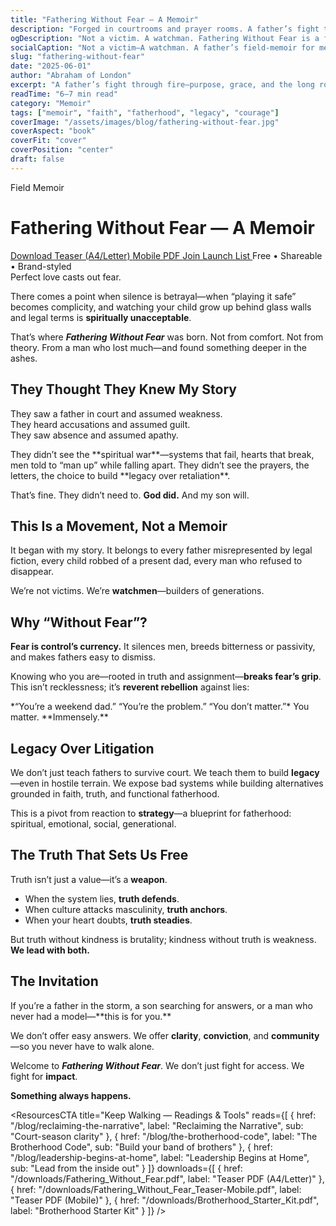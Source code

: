```yaml
---
title: "Fathering Without Fear — A Memoir"
description: "Forged in courtrooms and prayer rooms. A father’s fight through fire—purpose, grace, and the long road to legacy."
ogDescription: "Not a victim. A watchman. Fathering Without Fear is a field-memoir for dads who refuse to disappear."
socialCaption: "Not a victim—A watchman. A father’s field-memoir for men who refuse to disappear. #FatheringWithoutFear #Legacy #Faith"
slug: "fathering-without-fear"
date: "2025-06-01"
author: "Abraham of London"
excerpt: "A father’s fight through fire—purpose, grace, and the long road to legacy."
readTime: "6–7 min read"
category: "Memoir"
tags: ["memoir", "faith", "fatherhood", "legacy", "courage"]
coverImage: "/assets/images/blog/fathering-without-fear.jpg"
coverAspect: "book"
coverFit: "cover"
coverPosition: "center"
draft: false
---
```


<HeroEyebrow>Field Memoir</HeroEyebrow>

# Fathering Without Fear — A Memoir

<div className="not-prose mt-4 mb-6 rounded-xl border border-lightGrey bg-warmWhite/70 p-4 shadow-card">
  <div className="flex flex-wrap items-center gap-3">
    <a href="/downloads/Fathering_Without_Fear.pdf" className="aol-btn rounded-full px-4 py-2">
      Download Teaser (A4/Letter)
    </a>
    <a href="/downloads/Fathering_Without_Fear_Teaser-Mobile.pdf" className="rounded-full border border-lightGrey px-4 py-2 text-sm hover:bg-warmWhite">
      Mobile PDF
    </a>
    <a href="/contact" className="rounded-full border border-lightGrey px-4 py-2 text-sm hover:bg-warmWhite">
      Join Launch List
    </a>
    <span className="text-xs text-[color:var(--color-on-secondary)/0.6]">Free • Shareable • Brand-styled</span>
  </div>
</div>

<Verse cite="1 John 4:18">
  Perfect love casts out fear.
</Verse>

There comes a point when silence is betrayal—when “playing it safe” becomes complicity, and watching your child grow up behind glass walls and legal terms is **spiritually unacceptable**.

That’s where ***Fathering Without Fear*** was born. Not from comfort. Not from theory. From a man who lost much—and found something deeper in the ashes.

<Rule />

## They Thought They Knew My Story

They saw a father in court and assumed weakness.  
They heard accusations and assumed guilt.  
They saw absence and assumed apathy.

<PullLine>
  They didn’t see the **spiritual war**—systems that fail, hearts that break, men told to “man up” while falling apart. They didn’t see the prayers, the letters, the choice to build **legacy over retaliation**.
</PullLine>

That’s fine. They didn’t need to. **God did.** And my son will.

<Rule />

## This Is a Movement, Not a Memoir

It began with my story. It belongs to every father misrepresented by legal fiction, every child robbed of a present dad, every man who refused to disappear.

We’re not victims. We’re **watchmen**—builders of generations.

<Rule />

## Why “Without Fear”?

**Fear is control’s currency.** It silences men, breeds bitterness or passivity, and makes fathers easy to dismiss.

Knowing who you are—rooted in truth and assignment—**breaks fear’s grip**. This isn’t recklessness; it’s **reverent rebellion** against lies:

<PullLine subtle>
  *“You’re a weekend dad.” “You’re the problem.” “You don’t matter.”*  
  You matter. **Immensely.**
</PullLine>

<Rule />

## Legacy Over Litigation

We don’t just teach fathers to survive court. We teach them to build **legacy**—even in hostile terrain. We expose bad systems while building alternatives grounded in faith, truth, and functional fatherhood.

This is a pivot from reaction to **strategy**—a blueprint for fatherhood: spiritual, emotional, social, generational.

<Rule />

## The Truth That Sets Us Free

Truth isn’t just a value—it’s a **weapon**.

- When the system lies, **truth defends**.  
- When culture attacks masculinity, **truth anchors**.  
- When your heart doubts, **truth steadies**.

But truth without kindness is brutality; kindness without truth is weakness. **We lead with both.**

<Rule />

## The Invitation

<Note tone="key" title="Join the Movement">
  If you’re a father in the storm, a son searching for answers, or a man who never had a model—**this is for you.**

  We don’t offer easy answers. We offer **clarity**, **conviction**, and **community**—so you never have to walk alone.

  Welcome to ***Fathering Without Fear***. We don’t just fight for access. We fight for **impact**.

  <strong>Something always happens.</strong>
</Note>

<ResourcesCTA
  title="Keep Walking — Readings & Tools"
  reads={[
    { href: "/blog/reclaiming-the-narrative", label: "Reclaiming the Narrative", sub: "Court-season clarity" },
    { href: "/blog/the-brotherhood-code", label: "The Brotherhood Code", sub: "Build your band of brothers" },
    { href: "/blog/leadership-begins-at-home", label: "Leadership Begins at Home", sub: "Lead from the inside out" }
  ]}
  downloads={[
    { href: "/downloads/Fathering_Without_Fear.pdf", label: "Teaser PDF (A4/Letter)" },
    { href: "/downloads/Fathering_Without_Fear_Teaser-Mobile.pdf", label: "Teaser PDF (Mobile)" },
    { href: "/downloads/Brotherhood_Starter_Kit.pdf", label: "Brotherhood Starter Kit" }
  ]}
/>

<ShareRow
  text="Fathering Without Fear: a field-memoir for men who refuse to disappear—truth, legacy, and the long road of presence."
  hashtags="Fatherhood,Faith,Legacy"
/>
